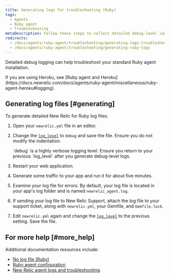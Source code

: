 ```yaml
---
title: Generating logs for troubleshooting (Ruby)
tags:
  - Agents
  - Ruby agent
  - Troubleshooting
metaDescription: Follow these steps to collect detailed debug-level logging from the New Relic Ruby agent.
redirects:
  - /docs/agents/ruby-agent/troubleshooting/generating-logs-troubleshooting-ruby
  - /docs/agents/ruby-agent/troubleshooting/generating-ruby-logs
---
```


Detailed debug logging can help troubleshoot your standard Ruby agent installation.

<Callout variant="important">
  If you are using Heroku, see [Ruby agent and Heroku](https://docs.newrelic.com/docs/agents/ruby-agent/miscellaneous/ruby-agent-heroku#logging).
</Callout>

## Generating log files [#generating]

To generate detailed New Relic for Ruby log files:

1. Open your `newrelic.yml` file in an editor.
2. Change the [`log_level`](/docs/agents/ruby-agent/installation-configuration/ruby-agent-configuration#log_level) to `debug` and save the file. Ensure you do not modify the indentation.

   <Callout variant="important">
     `debug` is a highly verbose logging level. Ensure you return to your previous `log_level` after you generate debug-level logs.
   </Callout>
3. Restart your web application.
4. Generate some traffic to your app and run it for about five minutes.
5. Examine your log file for errors. By default, your log file is located in your app's log folder and is named `newrelic_agent.log`.
6. If sending your log file to New Relic Support, attach the log file to your support ticket, along with `newrelic.yml`, your Gemfile, and `Gemfile.lock`.
7. Edit `newrelic.yml` again and change the [`log_level`](/docs/agents/ruby-agent/installation-configuration/ruby-agent-configuration#log_level) to the previous setting. Save the file.

## For more help [#more_help]

Additional documentation resources include:

* [No log file (Ruby)](https://docs.newrelic.com/docs/agents/ruby-agent/troubleshooting/no-log-file-ruby)
* [Ruby agent configuration](https://docs.newrelic.com/docs/agents/ruby-agent/installation-configuration/ruby-agent-configuration)
* [New Relic agent logs and troubleshooting](/docs/agents/manage-apm-agents/troubleshooting/new-relic-agent-logs-troubleshooting).
